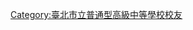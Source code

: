 {{Catnav|頁面分類|人物|校友|中等學校校友|臺灣中等學校校友|臺北市中等學校校友}}
{{catmain|臺北市立南港高級中學}}

[[Category:臺北市立普通型高級中等學校校友|Category:臺北市立普通型高級中等學校校友]]